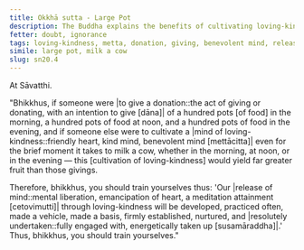 ```yaml
---
title: Okkhā sutta - Large Pot
description: The Buddha explains the benefits of cultivating loving-kindness compared to giving donations.
fetter: doubt, ignorance
tags: loving-kindness, metta, donation, giving, benevolent mind, release of mind, sn, sn12-21, sn20
simile: large pot, milk a cow
slug: sn20.4
---
```


At Sāvatthi.

"Bhikkhus, if someone were |to give a donation::the act of giving or donating, with an intention to give [dāna]| of a hundred pots [of food] in the morning, a hundred pots of food at noon, and a hundred pots of food in the evening, and if someone else were to cultivate a |mind of loving-kindness::friendly heart, kind mind, benevolent mind [mettācitta]| even for the brief moment it takes to milk a cow, whether in the morning, at noon, or in the evening — this [cultivation of loving-kindness] would yield far greater fruit than those givings.

Therefore, bhikkhus, you should train yourselves thus: 'Our |release of mind::mental liberation, emancipation of heart, a meditation attainment [cetovimutti]| through loving-kindness will be developed, practiced often, made a vehicle, made a basis, firmly established, nurtured, and |resolutely undertaken::fully engaged with, energetically taken up [susamāraddha]|.' Thus, bhikkhus, you should train yourselves."